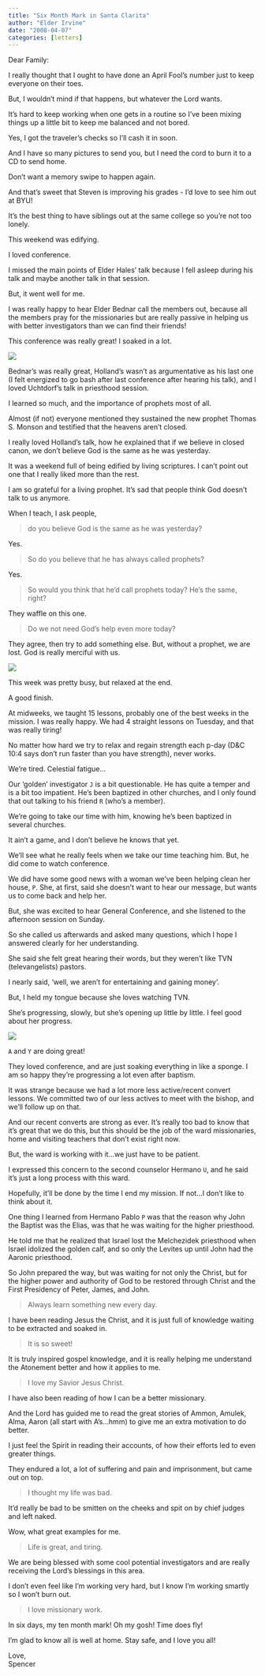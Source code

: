 ```yaml
---
title: "Six Month Mark in Santa Clarita"
author: "Elder Irvine"
date: "2008-04-07"
categories: [letters]
---
```


Dear Family:
 
I really thought that I ought to have done an April Fool's number just to keep everyone on their toes. 

But, I wouldn't mind if that happens, but whatever the Lord wants. 

It's hard to keep working when one gets in a routine so I've been mixing things up a little bit to keep me balanced and not bored. 

Yes, I got the traveler's checks so I'll cash it in soon. 

And I have so many pictures to send you, but I need the cord to burn it to a CD to send home. 

Don't want a memory swipe to happen again. 

And that's sweet that Steven is improving his grades - I'd love to see him out at BYU! 

It's the best thing to have siblings out at the same college so you're not too lonely.
 
This weekend was edifying. 

I loved conference. 

I missed the main points of Elder Hales' talk because I fell asleep during his talk and maybe another talk in that session. 

But, it went well for me. 

I was really happy to hear Elder Bednar call the members out, because all the members pray for the missionaries but are really passive in helping us with better investigators than we can find their friends!  

This conference was really great! I soaked in a lot. 

![](fountain.jpg)

Bednar's was really great, Holland's wasn't as argumentative as his last one (I felt energized to go bash after last conference after hearing his talk), and I loved Uchtdorf's talk in priesthood session. 

I learned so much, and the importance of prophets most of all. 

Almost (if not) everyone mentioned they sustained the new prophet Thomas S. Monson and testified that the heavens aren't closed. 

I really loved Holland's talk, how he explained that if we believe in closed canon, we don't believe God is the same as he was yesterday. 

It was a weekend full of being edified by living scriptures. 
I can't point out one that I really liked more than the rest.
 
I am so grateful for a living prophet. It's sad that people think God doesn't talk to us anymore. 

When I teach, I ask people, 

> do you believe God is the same as he was yesterday? 

Yes. 

> So do you believe that he has always called prophets? 

Yes. 

> So would you think that he'd call prophets today? He's the same, right? 

They waffle on this one. 

> Do we not need God's help even more today? 

They agree, then try to add something else. 
But, without a prophet, we are lost. 
God is really merciful with us.

![](mtn.jpeg)
 
This week was pretty busy, but relaxed at the end. 

A good finish. 

At midweeks, we taught 15 lessons, probably one of the best weeks in the mission. 
I was really happy. 
We had 4 straight lessons on Tuesday, and that was really tiring! 

No matter how hard we try to relax and regain strength each p-day (D&C 10:4 says don't run faster than you have strength), never works. 

We're tired. Celestial fatigue...
 
Our 'golden' investigator `J` is a bit questionable. 
He has quite a temper and is a bit too impatient. 
He's been baptized in other churches, and I only found that out talking to his friend `R` (who's a member). 

We're going to take our time with him, knowing he's been baptized in several churches. 

It ain't a game, and I don't believe he knows that yet. 

We'll see what he really feels when we take our time teaching him. 
But, he did come to watch conference.
 
We did have some good news with a woman we've been helping clean her house, `P`. 
She, at first, said she doesn't want to hear our message, but wants us to come back and help her. 

But, she was excited to hear General Conference, and she listened to the afternoon session on Sunday. 

So she called us afterwards and asked many questions, which I hope I answered clearly for her understanding. 

She said she felt great hearing their words, but they weren't like TVN (televangelists) pastors. 

I nearly said, 'well, we aren't for entertaining and gaining money'. 

But, I held my tongue because she loves watching TVN. 

She's progressing, slowly, but she's opening up little by little. 
I feel good about her progress.
 
![](seed.jpeg) 
 
`A` and `Y` are doing great! 

They loved conference, and are just soaking everything in like a sponge. 
I am so happy they're progressing a lot even after baptism.
 
It was strange because we had a lot more less active/recent convert lessons. 
We committed two of our less actives to meet with the bishop, and we'll follow up on that. 

And our recent converts are strong as ever. 
It's really too bad to know that it's great that we do this, but this should be the job of the ward missionaries, home and visiting teachers that don't exist right now. 

But, the ward is working with it...we just have to be patient. 

I expressed this concern to the second counselor Hermano `U`, and he said it's just a long process with this ward. 

Hopefully, it'll be done by the time I end my mission. 
If not...I don't like to think about it.
 
One thing I learned from Hermano Pablo `P` was that the reason why John the Baptist was the Elias, was that he was waiting for the higher priesthood. 

He told me that he realized that Israel lost the Melchezidek priesthood when Israel idolized the golden calf, and so only the Levites up until John had the Aaronic priesthood. 

So John prepared the way, but was waiting for not only the Christ, but for the higher power and authority of God to be restored through Christ and the First Presidency of Peter, James, and John. 

> Always learn something new every day.
 
I have been reading Jesus the Christ, and it is just full of knowledge waiting to be extracted and soaked in. 

> It is so sweet! 

It is truly inspired gospel knowledge, and it is really helping me understand the Atonement better and how it applies to me. 

> I love my Savior Jesus Christ.
 
I have also been reading of how I can be a better missionary. 

And the Lord has guided me to read the great stories of Ammon, Amulek, Alma, Aaron (all start with A's...hmm) to give me an extra motivation to do better. 

I just feel the Spirit in reading their accounts, of how their efforts led to even greater things. 

They endured a lot, a lot of suffering and pain and imprisonment, but came out on top. 

> I thought my life was bad. 

It'd really be bad to be smitten on the cheeks and spit on by chief judges and left naked. 

Wow, what great examples for me.
 
> Life is great, and tiring. 

We are being blessed with some cool potential investigators and are really receiving the Lord's blessings in this area. 

I don't even feel like I'm working very hard, but I know I'm working smartly so I won't burn out. 

> I love missionary work. 

In six days, my ten month mark! Oh my gosh! Time does fly!
 
I'm glad to know all is well at home. Stay safe, and I love you all!
 
Love,  
Spencer
